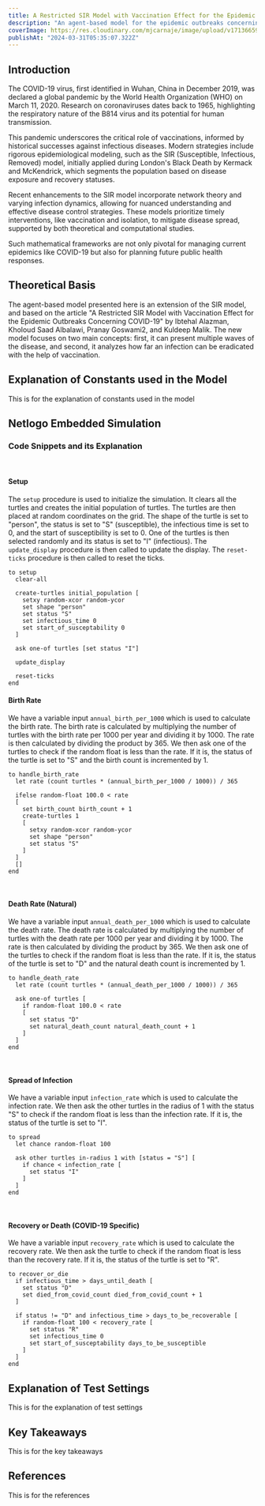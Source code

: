 ```yaml
---
title: A Restricted SIR Model with Vaccination Effect for the Epidemic Outbreaks Concerning COVID-19 - Agent-Based Modeling
description: "An agent-based model for the epidemic outbreaks concerning COVID-19. he new model focuses on two main concepts: first, it can present multiple waves of the disease, and second, it analyzes how far an infection can be eradicated with the help of vaccination."
coverImage: https://res.cloudinary.com/mjcarnaje/image/upload/v1713665992/wiuijpvbjtlgz8nwixu1.png
publishAt: "2024-03-31T05:35:07.322Z"
---
```



## Introduction

The COVID-19 virus, first identified in Wuhan, China in December 2019, was declared a global pandemic by the World Health Organization (WHO) on March 11, 2020. Research on coronaviruses dates back to 1965, highlighting the respiratory nature of the B814 virus and its potential for human transmission.

This pandemic underscores the critical role of vaccinations, informed by historical successes against infectious diseases. Modern strategies include rigorous epidemiological modeling, such as the SIR (Susceptible, Infectious, Removed) model, initially applied during London's Black Death by Kermack and McKendrick, which segments the population based on disease exposure and recovery statuses.

Recent enhancements to the SIR model incorporate network theory and varying infection dynamics, allowing for nuanced understanding and effective disease control strategies. These models prioritize timely interventions, like vaccination and isolation, to mitigate disease spread, supported by both theoretical and computational studies.

Such mathematical frameworks are not only pivotal for managing current epidemics like COVID-19 but also for planning future public health responses.

## Theoretical Basis

The agent-based model presented here is an extension of the SIR model, and based on the article "A Restricted SIR Model with Vaccination Effect for the Epidemic Outbreaks Concerning COVID-19" by Ibtehal Alazman, Kholoud Saad Albalawi, Pranay Goswami2, and Kuldeep Malik. The new model focuses on two main concepts: first, it can present multiple waves of the disease, and second, it analyzes how far an infection can be eradicated with the help of vaccination.

## Explanation of Constants used in the Model

This is for the explanation of constants used in the model

## Netlogo Embedded Simulation

<NetLogoSimulation />

### Code Snippets and its Explanation

<br />

#### Setup

The `setup` procedure is used to initialize the simulation. It clears all the turtles and creates the initial population of turtles. The turtles are then placed at random coordinates on the grid. The shape of the turtle is set to "person", the status is set to "S" (susceptible), the infectious time is set to 0, and the start of susceptibility is set to 0. One of the turtles is then selected randomly and its status is set to "I" (infectious). The `update_display` procedure is then called to update the display. The `reset-ticks` procedure is then called to reset the ticks.

```
to setup
  clear-all

  create-turtles initial_population [
    setxy random-xcor random-ycor
    set shape "person"
    set status "S"
    set infectious_time 0
    set start_of_susceptability 0
  ]

  ask one-of turtles [set status "I"]

  update_display

  reset-ticks
end
```

#### Birth Rate

We have a variable input `annual_birth_per_1000` which is used to calculate the birth rate. The birth rate is calculated by multiplying the number of turtles with the birth rate per 1000 per year and dividing it by 1000. The rate is then calculated by dividing the product by 365. We then ask one of the turtles to check if the random float is less than the rate. If it is, the status of the turtle is set to "S" and the birth count is incremented by 1.

```
to handle_birth_rate
  let rate (count turtles * (annual_birth_per_1000 / 1000)) / 365

  ifelse random-float 100.0 < rate
  [
    set birth_count birth_count + 1
    create-turtles 1
    [
      setxy random-xcor random-ycor
      set shape "person"
      set status "S"
    ]
  ]
  []
end
```

<br />

#### Death Rate (Natural)

We have a variable input `annual_death_per_1000` which is used to calculate the death rate. The death rate is calculated by multiplying the number of turtles with the death rate per 1000 per year and dividing it by 1000. The rate is then calculated by dividing the product by 365. We then ask one of the turtles to check if the random float is less than the rate. If it is, the status of the turtle is set to "D" and the natural death count is incremented by 1.

```
to handle_death_rate
  let rate (count turtles * (annual_death_per_1000 / 1000)) / 365

  ask one-of turtles [
    if random-float 100.0 < rate
    [
      set status "D"
      set natural_death_count natural_death_count + 1
    ]
  ]
end
```

<br />

#### Spread of Infection

We have a variable input `infection_rate` which is used to calculate the infection rate. We then ask the other turtles in the radius of 1 with the status "S" to check if the random float is less than the infection rate. If it is, the status of the turtle is set to "I".

```
to spread
  let chance random-float 100

  ask other turtles in-radius 1 with [status = "S"] [
    if chance < infection_rate [
      set status "I"
    ]
  ]
end
```

<br />

#### Recovery or Death (COVID-19 Specific)

We have a variable input `recovery_rate` which is used to calculate the recovery rate. We then ask the turtle to check if the random float is less than the recovery rate. If it is, the status of the turtle is set to "R".

```
to recover_or_die
  if infectious_time > days_until_death [
    set status "D"
    set died_from_covid_count died_from_covid_count + 1
  ]

  if status != "D" and infectious_time > days_to_be_recoverable [
    if random-float 100 < recovery_rate [
      set status "R"
      set infectious_time 0
      set start_of_susceptability days_to_be_susceptible
    ]
  ]
end
```

## Explanation of Test Settings

This is for the explanation of test settings

## Key Takeaways

This is for the key takeaways

## References

This is for the references
